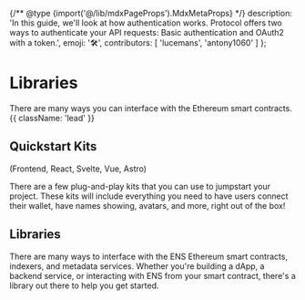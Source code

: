 
{/** @type {import('@/lib/mdxPageProps').MdxMetaProps} */}
    description: 'In this guide, we\'ll look at how authentication works. Protocol offers two ways to authenticate your API requests: Basic authentication and OAuth2 with a token.',
    emoji: '🛠️',
    contributors: [
        'lucemans',
        'antony1060'
    ]
};

# Libraries

<VideoComponent src="https://v3x.space/ens-docs/libraries" />

There are many ways you can interface with the Ethereum smart contracts. {{ className: 'lead' }}

## Quickstart Kits

<span className="realtivetext-zinc-500"> (Frontend, React, Svelte, Vue, Astro) </span>

There are a few plug-and-play kits that you can use to jumpstart your project. These kits will include everything you need to have users connect their wallet, have names showing, avatars, and more, right out of the box!

<ConnectKits />

## Libraries

There are many ways to interface with the ENS Ethereum smart contracts, indexers, and metadata services. Whether you're building a dApp, a backend service, or interacting with ENS from your smart contract, there's a library out there to help you get started.

<Libraries />
